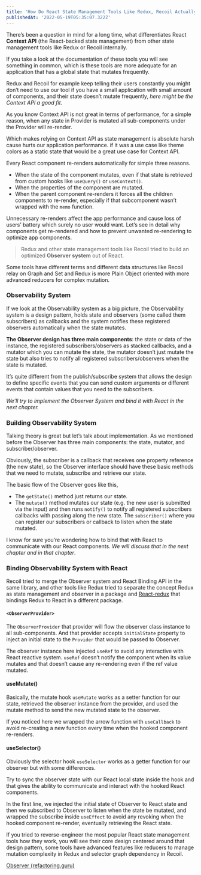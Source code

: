 ```yaml
---
title: 'How Do React State Management Tools Like Redux, Recoil Actually Work?'
publishedAt: '2022-05-19T05:35:07.322Z'
---
```


<Picture src="/images/pic-1.webp" />

There’s been a question in mind for a long time, what differentiates React **Context API** (the React-backed state management) from other state management tools like Redux or Recoil internally.

<Spacer />

If you take a look at the documentation of these tools you will see something in common, which is these tools are more adequate for an application that has a global state that mutates frequently.

Redux and Recoil for example keep telling their users constantly you might don’t need to use our tool if you have a small application with small amount of components, and their state doesn’t mutate frequently, *here might be the Context API a good fit*.

As you know Context API is not great in terms of performance, for a simple reason, when any state in Provider is mutated all sub-components under the Provider will re-render.

Which makes relying on Context API as state management is absolute harsh cause hurts our application performance. if it was a use case like theme colors as a static state that would be a great use case for Context API.

Every React component re-renders automatically for simple three reasons.

- When the state of the component mutates, even if that state is retrieved from custom hooks like `useQuery()` or `useContext()`.
- When the properties of the component are mutated.
- When the parent component re-renders it forces all the children components to re-render, especially if that subcomponent wasn’t wrapped with the `memo` function.

Unnecessary re-renders affect the app performance and cause loss of users’ battery which surely no user would want. Let’s see in detail why components get re-rendered and how to prevent unwanted re-rendering to optimize app components.

> Redux and other state management tools like Recoil tried to build an optimized **Observer system** out of React.

Some tools have different terms and different data structures like Recoil relay on Graph and Set and Redux is more Plain Object oriented with more advanced reducers for complex mutation.

### Observability System

If we look at the Observability system as a big picture, the Observability system is a design pattern, holds state and observers (some called them subscribers) as callbacks and the system notifies these registered observers automatically when the state mutates.

**The Observer design has three main components**: the state or data of the instance, the registered subscribers/observers as stacked callbacks, and a mutator which you can mutate the state, the mutator doesn’t just mutate the state but also tries to notify all registered subscribers/observers when the state is mutated.

It’s quite different from the publish/subscribe system that allows the design to define specific events that you can send custom arguments or different events that contain values that you need to the subscribers.

*We’ll try to implement the Observer System and bind it with React in the next chapter.*

### Building Observability System

Talking theory is great but let’s talk about implementation. As we mentioned before the Observer has three main components: the state, mutator, and subscriber/observer.

Obviously, the subscriber is a callback that receives one property reference (the new state), so the Observer interface should have these basic methods that we need to mutate, subscribe and retrieve our state.

<Gist id="2f9602e43eeab8186bbbd88de7ec60ad" />

The basic flow of the Observer goes like this,

- The `getState()` method just returns our state.
- The `mutate()` method mutates our state (e.g. the new user is submitted via the input) and then runs `notify()` to notify all registered subscribers callbacks with passing along the new state.
The `subscriber()` where you can register our subscribers or callback to listen when the state mutated.

I know for sure you’re wondering how to bind that with React to communicate with our React components. *We will discuss that in the next chapter and in that chapter*.

<Gist id="0d75909fe651da9854325d2981e414bc" />

### Binding Observability System with React

Recoil tried to merge the Observer system and React Binding API in the same library, and other tools like Redux tried to separate the concept Redux as state management and observer in a package and [React-redux](https://github.com/reduxjs/react-redux) that bindings Redux to React in a different package.

#### `<ObserverProvider>`

The `ObserverProvider` that provider will flow the observer class instance to all sub-components. And that provider accepts `initialState` property to inject an initial state to the `Provider` that would be passed to Observer.

<Gist id="1eb1e3755efd16b6eb73a4ea66e29046" />

The observer instance here injected `useRef` to avoid any interactive with React reactive system. `useRef` doesn’t notify the component when its value mutates and that doesn’t cause any re-rendering even if the ref value mutated.

<Gist id="d7c48b994387f135da7cbfee5337b1be" />

#### useMutate()

Basically, the mutate hook `useMutate` works as a setter function for our state, retrieved the observer instance from the provider, and used the mutate method to send the new mutated state to the observer.

If you noticed here we wrapped the arrow function with `useCallback` to avoid re-creating a new function every time when the hooked component re-renders.

<Gist id="f86352438f528d0508d723a38555206f" />

#### useSelector()

Obviously the selector hook `useSelector` works as a getter function for our observer but with some differences.

Try to sync the observer state with our React local state inside the hook and that gives the ability to communicate and interact with the hooked React components.

In the first line, we injected the initial state of Observer to React state and then we subscribed to Observer to listen when the state be mutated, and wrapped the subscribe inside `useEffect` to avoid any revoking when the hooked component re-render, eventually retrieving the React state.

<Gist id="eb1cff561d3757dd9103630f115e43bf" />

<Divider />

If you tried to reverse-engineer the most popular React state management tools how they work, you will see their core design centered around that design pattern, some tools have advanced features like reducers to manage mutation complexity in Redux and selector graph dependency in Recoil.

<Spacer />

[Observer (refactoring.guru)](https://codesandbox.io/s/observer-system-binded-react-eyniy0?file=/src/App.tsx)